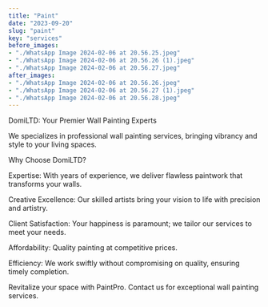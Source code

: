 ```yaml
---
title: "Paint"
date: "2023-09-20"
slug: "paint"
key: "services"
before_images:
- "./WhatsApp Image 2024-02-06 at 20.56.25.jpeg"
- "./WhatsApp Image 2024-02-06 at 20.56.26 (1).jpeg"
- "./WhatsApp Image 2024-02-06 at 20.56.27.jpeg"
after_images:
- "./WhatsApp Image 2024-02-06 at 20.56.26.jpeg"
- "./WhatsApp Image 2024-02-06 at 20.56.27 (1).jpeg"
- "./WhatsApp Image 2024-02-06 at 20.56.28.jpeg"
---
```



DomiLTD: Your Premier Wall Painting Experts

We specializes in professional wall painting services, bringing vibrancy and style to your living spaces.

Why Choose DomiLTD?

Expertise: With years of experience, we deliver flawless paintwork that transforms your walls.

Creative Excellence: Our skilled artists bring your vision to life with precision and artistry.

Client Satisfaction: Your happiness is paramount; we tailor our services to meet your needs.

Affordability: Quality painting at competitive prices.

Efficiency: We work swiftly without compromising on quality, ensuring timely completion.

Revitalize your space with PaintPro. Contact us for exceptional wall painting services.